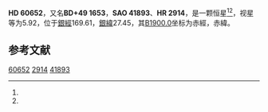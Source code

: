 {{Starbox begin
| name = HD 60652
}}
{{Starbox observe
| epoch = [[J2000.0|J2000.0]]
| constell = {{星座名待查}}<ref name=SIMBAD>{{cite web
 | url=http://simbad.u-strasbg.fr/simbad/sim-id?Ident=HR+2914
 | title =Pulsating variable Star
 | publisher=Centre de Données astronomiques de Strasbourg
 | work=SIMBAD
 | accessdate=2012-07-13}}</ref><ref name=DATA>{{cite web
 | url=http://vizier.u-strasbg.fr/viz-bin/VizieR-5?-out.add=.&-source=5050&-corr=PK=HR&-out.max=9999&HR=2914
 | title=VizieR Detailed Page
 | accessdate=2012-07-13
 | archive-date=2019-02-16
 | archive-url=https://web.archive.org/web/20190216114947/http://vizier.u-strasbg.fr/viz-bin/VizieR-5?-out.add=.&-source=5050&-corr=PK=HR&-out.max=9999&HR=2914
 | dead-url=no
 }}</ref>
| 星官 = 
| ra = {{RA|7|37|53.9}}<ref name=SIMBAD /><ref name=DATA />
| dec = {{DEC|+48|46|25}}<ref name=SIMBAD /><ref name=DATA />
| appmag_v = 5.92<ref name=SIMBAD /><ref name=DATA />
}}
{{Starbox character
| class = A5m<ref name=SIMBAD /><ref name=DATA />
| b-v = 0.22<ref name=SIMBAD /><ref name=DATA />
| u-b = 0.16<ref name=SIMBAD /><ref name=DATA />
| r-i = 0.05<ref name=SIMBAD /><ref name=DATA />
| variable = 
}}
{{Starbox astrometry
| radial_v = 0.16
| prop_mo_ra = 10
| parallax = 
| p_error = 
}}
{{Starbox catalog
| names =BD+49 1653，[[SAO星表|SAO]] 41893，[[HD星表|HD]] 60652，[[HR星表|HR]] 2914}}
{{Starbox reference |Simbad=HR+2914}}
{{Starbox end}}

'''HD 60652'''，又名'''BD+49 1653'''，'''SAO 41893'''、'''HR 2914'''，是一颗恒星<ref name=SIMBAD /><ref name=DATA />，视星等为5.92，位于[[銀道座標系|銀經]]169.61，[[銀道座標系|銀緯]]27.45，其[[B1900.0|B1900.0]]坐标为赤經{{RA|7|30|26.4}}，赤緯{{DEC|+48|27.45|49}}。

== 参考文献 ==
{{reflist}}

{{star-stub}}

[[Category:HD和HDE天體|60652]]
[[Category:HR天體|2914]]
[[Category:SAO天體|41893]]